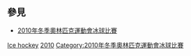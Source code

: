 ==參見==
* [[2010年冬季奧林匹克運動會冰球比賽|2010年冬季奧林匹克運動會冰球比賽]]
{{Commons category|2010 Winter Olympics Ice hockey players}}

{{categoryTOC}}

[[Category:2010年冬季奧林匹克運動會運動員|Ice hockey]]
[[Category:各年冬季奧林匹克運動會冰球運動員|2010]]
[[Category:2010年冬季奧林匹克運動會冰球比賽|Category:2010年冬季奧林匹克運動會冰球比賽]]